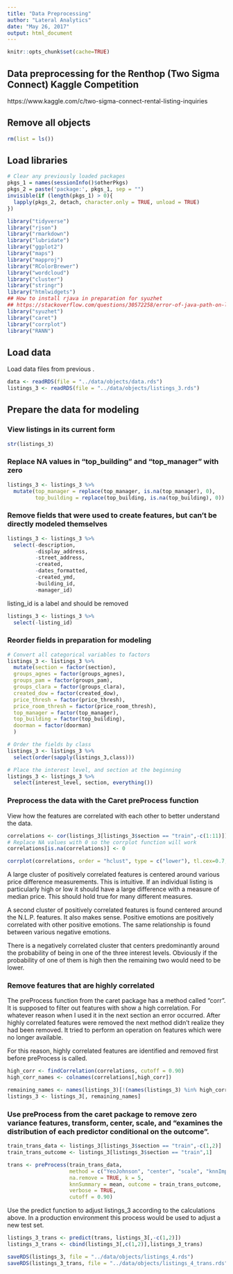 ```yaml
---
title: "Data Preprocessing"
author: "Lateral Analytics"
date: "May 26, 2017"
output: html_document
---
```


```r
knitr::opts_chunk$set(cache=TRUE)
```

## Data preprocessing for the Renthop (Two Sigma Connect) Kaggle Competition
https://www.kaggle.com/c/two-sigma-connect-rental-listing-inquiries


## Remove all objects
```r
rm(list = ls())
```


## Load libraries
```r
# Clear any previously loaded packages
pkgs_1 = names(sessionInfo()$otherPkgs)
pkgs_2 = paste('package:', pkgs_1, sep = "")
invisible(if (length(pkgs_1) > 0){
  lapply(pkgs_2, detach, character.only = TRUE, unload = TRUE)
})

library("tidyverse")
library("rjson")
library("rmarkdown")
library("lubridate")
library("ggplot2")
library("maps")
library("mapproj")
library("RColorBrewer")
library("wordcloud")
library("cluster")
library("stringr")
library("htmlwidgets")
## How to install rjava in preparation for syuzhet
## https://stackoverflow.com/questions/30572258/error-of-java-path-on-loading-rjava-package
library("syuzhet")
library("caret")
library("corrplot")
library("RANN")
```


## Load data
Load data files from previous .
```r
data <- readRDS(file = "../data/objects/data.rds")
listings_3 <- readRDS(file = "../data/objects/listings_3.rds")
```

## Prepare the data for modeling
### View listings in its current form
```r
str(listings_3)
```
### Replace NA values in "top_building" and "top_manager" with zero
```r
listings_3 <- listings_3 %>%
  mutate(top_manager = replace(top_manager, is.na(top_manager), 0),
         top_building = replace(top_building, is.na(top_building), 0))
```

### Remove fields that were used to create features, but can't be directly modeled themselves
```r
listings_3 <- listings_3 %>%
  select(-description,
         -display_address,
         -street_address,
         -created,
         -dates_formatted,
         -created_ymd,
         -building_id,
         -manager_id)
```

listing_id is a label and should be removed
```r
listings_3 <- listings_3 %>%
  select(-listing_id)
```






### Reorder fields in preparation for modeling
```r
# Convert all categorical variables to factors
listings_3 <- listings_3 %>%
  mutate(section = factor(section),
  groups_agnes = factor(groups_agnes),
  groups_pam = factor(groups_pam),
  groups_clara = factor(groups_clara),
  created_dow = factor(created_dow),
  price_thresh = factor(price_thresh),
  price_room_thresh = factor(price_room_thresh),
  top_manager = factor(top_manager),
  top_building = factor(top_building),
  doorman = factor(doorman)
  )

# Order the fields by class
listings_3 <- listings_3 %>%
  select(order(sapply(listings_3,class)))

# Place the interest level, and section at the beginning
listings_3 <- listings_3 %>%
  select(interest_level, section, everything())
```

### Preprocess the data with the Caret preProcess function

View how the features are correlated with each other to better understand the data.

```r
correlations <- cor(listings_3[listings_3$section == "train",-c(1:11)])
# Replace NA values with 0 so the corrplot function will work
correlations[is.na(correlations)] <- 0

corrplot(correlations, order = "hclust", type = c("lower"), tl.cex=0.7, diag = FALSE)


```

A large cluster of positively correlated features is centered around various price difference measurements. This is intuitive. If an individual listing is particularly high or low it should have a large difference with a measure of median price. This should hold true for many different measures.

A second cluster of positively correlated features is found centered around the N.L.P. features. It also makes sense. Positive emotions are positively correlated with other positive emotions. The same relationship is found between various negative emotions.

There is a negatively correlated cluster that centers predominantly around the probability of being in one of the three interest levels. Obviously if the probability of one of them is high then the remaining two would need to be lower.


### Remove features that are highly correlated
The preProcess function from the caret package has a method called "corr". It is supposed to filter out features with show a high correlation. For whatever reason when I used it in the next section an error occurred. After highly correlated features were removed the next method didn't realize they had been removed. It tried to perform an operation on features which were no longer available.

For this reason, highly correlated features are identified and removed first before preProcess is called.
```r
high_corr <- findCorrelation(correlations, cutoff = 0.90)
high_corr_names <- colnames(correlations[,high_corr])

remaining_names <- names(listings_3)[!(names(listings_3) %in% high_corr_names)]
listings_3 <- listings_3[, remaining_names]


```




### Use preProcess from the caret package to remove zero variance features, transform, center, scale, and "examines the distribution of each predictor conditional on the outcome".
```r
train_trans_data <- listings_3[listings_3$section == "train",-c(1,2)]
train_trans_outcome <- listings_3[listings_3$section == "train",1]

trans <- preProcess(train_trans_data,
                    method = c("YeoJohnson", "center", "scale", "knnImpute", "zv", "conditionalX"),
                    na.remove = TRUE, k = 5,
                    knnSummary = mean, outcome = train_trans_outcome,
                    verbose = TRUE,
                    cutoff = 0.90)
```

Use the predict function to adjust listings_3 according to the calculations above. In a production environment this process would be used to adjust a new test set.
```r

listings_3_trans <- predict(trans, listings_3[,-c(1,2)])
listings_3_trans <- cbind(listings_3[,c(1,2)],listings_3_trans)

```



```r
saveRDS(listings_3, file = "../data/objects/listings_4.rds")
saveRDS(listings_3_trans, file = "../data/objects/listings_4_trans.rds")
```



